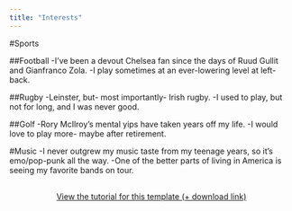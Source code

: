 ---
title: "Interests"
---

#Sports

##Football
-I've been a devout Chelsea fan since the days of Ruud Gullit and Gianfranco Zola.
-I play sometimes at an ever-lowering level at left-back.

##Rugby
-Leinster, but- most importantly- Irish rugby.
-I used to play, but not for long, and I was never good.

##Golf
-Rory McIlroy's mental yips have taken years off my life.
-I would love to play more- maybe after retirement.

#Music
-I never outgrew my music taste from my teenage years, so it's emo/pop-punk all the way.
-One of the better parts of living in America is seeing my favorite bands on tour.


```{=html}
<div  style="margin: 30px; text-align: center;">
<a class="btn btn-primary" href="https://www.marvinschmitt.com/blog/website-tutorial-quarto/" role="button" target="_blank" style="padding: 15px 30px;">View the tutorial for this template (+ download link)</a>
</div>
```